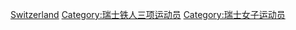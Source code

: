 [[Category:各国女子铁人三项运动员|Switzerland]]
[[Category:瑞士铁人三项运动员|Category:瑞士铁人三项运动员]]
[[Category:瑞士女子运动员|Category:瑞士女子运动员]]